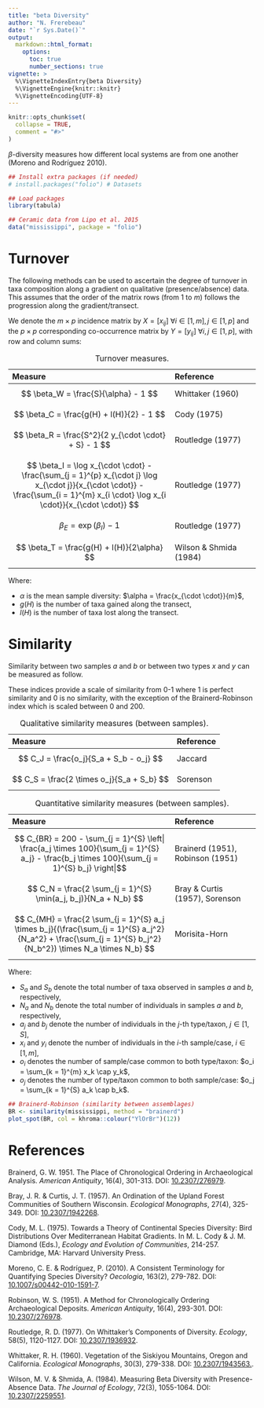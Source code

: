 ```yaml
---
title: "beta Diversity"
author: "N. Frerebeau"
date: "`r Sys.Date()`"
output:
  markdown::html_format:
    options:
      toc: true
      number_sections: true
vignette: >
  %\VignetteIndexEntry{beta Diversity}
  %\VignetteEngine{knitr::knitr}
  %\VignetteEncoding{UTF-8}
---
```


```r
knitr::opts_chunk$set(
  collapse = TRUE,
  comment = "#>"
)
```

$\beta$-diversity measures how different local systems are from one another (Moreno and Rodríguez 2010).

```r
## Install extra packages (if needed)
# install.packages("folio") # Datasets

## Load packages
library(tabula)

## Ceramic data from Lipo et al. 2015
data("mississippi", package = "folio")
```

# Turnover
The following methods can be used to ascertain the degree of turnover in taxa composition along a gradient on qualitative (presence/absence) data. This assumes that the order of the matrix rows (from 1 to $m$) follows the progression along the gradient/transect.

We denote the $m \times p$ incidence matrix by $X = \left[ x_{ij} \right] ~\forall i \in \left[ 1,m \right], j \in \left[ 1,p \right]$ and the $p \times p$ corresponding co-occurrence matrix by $Y = \left[ y_{ij} \right] ~\forall i,j \in \left[ 1,p \right]$, with row and column sums:

\begin{align}
 x_{i \cdot} = \sum_{j = 1}^{p} x_{ij} &&
 x_{\cdot j} = \sum_{i = 1}^{m} x_{ij} &&
 x_{\cdot \cdot} = \sum_{j = 1}^{p} \sum_{i = 1}^{m} x_{ij} &&
 \forall x_{ij} \in \lbrace 0,1 \rbrace \\

 y_{i \cdot} = \sum_{j \geqslant i}^{p} y_{ij} &&
 y_{\cdot j} = \sum_{i \leqslant j}^{p} y_{ij} &&
 y_{\cdot \cdot} = \sum_{i = 1}^{p} \sum_{j \geqslant i}^{p} y_{ij} &&
 \forall y_{ij} \in \lbrace 0,1 \rbrace
\end{align}

| Measure                                     | Reference              |
|:--------------------------------------------|:-----------------------|
| $$ \beta_W = \frac{S}{\alpha} - 1 $$        | Whittaker (1960)       |
| $$ \beta_C = \frac{g(H) + l(H)}{2} - 1 $$   | Cody (1975)            |
| $$ \beta_R = \frac{S^2}{2 y_{\cdot \cdot} + S} - 1 $$ | Routledge (1977) |
| $$ \beta_I = \log x_{\cdot \cdot} - \frac{\sum_{j = 1}^{p} x_{\cdot j} \log x_{\cdot j}}{x_{\cdot \cdot}} - \frac{\sum_{i = 1}^{m} x_{i \cdot} \log x_{i \cdot}}{x_{\cdot \cdot}} $$              | Routledge (1977)       |
| $$ \beta_E = \exp(\beta_I) - 1 $$           | Routledge (1977)       |
| $$ \beta_T = \frac{g(H) + l(H)}{2\alpha} $$ | Wilson & Shmida (1984) |
Table: Turnover measures.

Where:

* $\alpha$ is the mean sample diversity: $\alpha = \frac{x_{\cdot \cdot}}{m}$,
* $g(H)$ is the number of taxa gained along the transect,
* $l(H)$ is the number of taxa lost along the transect.

# Similarity
Similarity between two samples $a$ and $b$ or between two types $x$ and $y$ can be measured as follow.

These indices provide a scale of similarity from $0$-$1$ where $1$ is perfect similarity and $0$ is no similarity, with the exception of the Brainerd-Robinson index which is scaled between $0$ and $200$.

| Measure                                     | Reference              |
|:--------------------------------------------|:-----------------------|
| $$ C_J = \frac{o_j}{S_a + S_b - o_j} $$     | Jaccard                |
| $$ C_S = \frac{2 \times o_j}{S_a + S_b} $$  | Sorenson               |
Table: Qualitative similarity measures (between samples).

| Measure                                     | Reference              |
|:--------------------------------------------|:-----------------------|
| $$ C_{BR} = 200 - \sum_{j = 1}^{S} \left| \frac{a_j \times 100}{\sum_{j = 1}^{S} a_j} - \frac{b_j \times 100}{\sum_{j = 1}^{S} b_j} \right|$$ | Brainerd (1951), Robinson (1951) |
| $$ C_N = \frac{2 \sum_{j = 1}^{S} \min(a_j, b_j)}{N_a + N_b} $$ | Bray & Curtis (1957), Sorenson |
| $$ C_{MH} = \frac{2 \sum_{j = 1}^{S} a_j \times b_j}{(\frac{\sum_{j = 1}^{S} a_j^2}{N_a^2} + \frac{\sum_{j = 1}^{S} b_j^2}{N_b^2}) \times N_a \times N_b} $$ | Morisita-Horn |
Table: Quantitative similarity measures (between samples).

Where:

* $S_a$ and $S_b$ denote the total number of taxa observed in samples $a$ and $b$, respectively,
* $N_a$ and $N_b$ denote the total number of individuals in samples $a$ and $b$, respectively,
* $a_j$ and $b_j$ denote the number of individuals in the $j$-th type/taxon, $j \in \left[ 1,S \right]$,
* $x_i$ and $y_i$ denote the number of individuals in the $i$-th sample/case, $i \in \left[ 1,m \right]$,
* $o_i$ denotes the number of sample/case common to both type/taxon: $o_i = \sum_{k = 1}^{m} x_k \cap y_k$,
* $o_j$ denotes the number of type/taxon common to both sample/case: $o_j = \sum_{k = 1}^{S} a_k \cap b_k$.

```r
## Brainerd-Robinson (similarity between assemblages)
BR <- similarity(mississippi, method = "brainerd")
plot_spot(BR, col = khroma::colour("YlOrBr")(12))
```

# References

Brainerd, G. W. 1951. The Place of Chronological Ordering in Archaeological Analysis. *American Antiquity*, 16(4), 301-313. DOI: [10.2307/276979](https://doi.org/10.2307/276979).

Bray, J. R. & Curtis, J. T. (1957). An Ordination of the Upland Forest Communities of Southern Wisconsin. *Ecological Monographs*, 27(4), 325-349. DOI: [10.2307/1942268](https://doi.org/10.2307/1942268).

Cody, M. L. (1975). Towards a Theory of Continental Species Diversity: Bird Distributions Over Mediterranean Habitat Gradients. In M. L. Cody & J. M. Diamond (Eds.), *Ecology and Evolution of Communities*, 214-257. Cambridge, MA: Harvard University Press.

Moreno, C. E. & Rodríguez, P. (2010). A Consistent Terminology for Quantifying Species Diversity? *Oecologia*, 163(2), 279-782. DOI: [10.1007/s00442-010-1591-7](https://doi.org/10.1007/s00442-010-1591-7).

Robinson, W. S. (1951). A Method for Chronologically Ordering Archaeological Deposits. *American Antiquity*, 16(4), 293-301. DOI: [10.2307/276978](https://doi.org/10.2307/276978).

Routledge, R. D. (1977). On Whittaker's Components of Diversity. *Ecology*, 58(5), 1120-1127. DOI: [10.2307/1936932](https://doi.org/10.2307/1936932).

Whittaker, R. H. (1960). Vegetation of the Siskiyou Mountains, Oregon and California. *Ecological Monographs*, 30(3), 279-338. DOI: [10.2307/1943563.](https://doi.org/10.2307/1943563).

Wilson, M. V. & Shmida, A. (1984). Measuring Beta Diversity with Presence-Absence Data. *The Journal of Ecology*, 72(3), 1055-1064. DOI: [10.2307/2259551](https://doi.org/10.2307/2259551).
